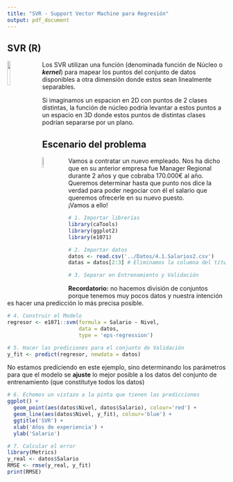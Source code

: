 ```yaml
---
title: "SVR - Support Vector Machine para Regresión"
output: pdf_document
---
```


SVR (R)
---
<img src='../Imagenes/SVR.png' style='width:12%;height:12%;float:left;margin-right:20px'>
Los SVR utilizan una función (denominada función de Núcleo o ___kernel___) para mapear los puntos del conjunto de datos disponibles a otra dimensión donde estos sean linealmente separables. 

Si imaginamos un espacion en 2D con puntos de 2 clases distintas, la función de núcleo podría levantar a estos puntos a un espacio en 3D donde estos puntos de distintas clases podrían separarse por un plano.

Escenario del problema
---

<img src='../Imagenes/entrevista.png' style='width:8%;height:8%;float:left;margin-right:20px'>
Vamos a contratar un nuevo empleado. Nos ha dicho que en su anterior empresa fue Manager Regional durante 2 años y que cobraba 170.000€ al año. Queremos determinar hasta que punto nos dice la verdad para poder negociar con él el salario que queremos ofrecerle en su nuevo puesto.  
¡Vamos a ello!

```r
# 1. Importar librerías
library(caTools)
library(ggplot2)
library(e1071)
```

```r
# 2. Importar datos
datos <- read.csv('../Datos/4.1.Salarios2.csv')
datas = datos[2:3] # Eliminamos la columna del título del puesto y nos quedamos con el nivel
```


```r
# 3. Separar en Entrenamiento y Validación
```
**Recordatorio:** no hacemos división de conjuntos porque tenemos muy pocos datos y nuestra intención es hacer una predicción lo más precisa posible.

```r
# 4. Construir el Modelo
regresor <- e1071::svm(formula = Salario ~ Nivel,
                       data = datos,
                       type = 'eps-regression')

```

```r
# 5. Hacer las prediciones para el conjunto de Validación
y_fit <- predict(regresor, newdata = datos)
```
No estamos prediciendo en este ejemplo, sino determinando los parámetros para que el modelo se **ajuste** lo mejor posible a los datos del conjunto de entrenamiento (que constitutye todos los datos)

```r
# 6. Echemos un vistazo a la pinta que tienen las predicciones
ggplot() +
  geom_point(aes(datos$Nivel, datos$Salario), colour='red') +
  geom_line(aes(datos$Nivel, y_fit), colour='blue') +
  ggtitle('SVR') +
  xlab('Años de experiencia') +
  ylab('Salario')
```

```r
# 7. Calcular el error
library(Metrics)
y_real <- datos$Salario
RMSE <- rmse(y_real, y_fit)
print(RMSE)
```
